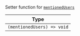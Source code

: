 Setter function for [`mentionedUsers`](../../../contexts/message_input_context.mdx#mentionedusers)

| Type |
| - |
| `(mentionedUsers) => void` |
